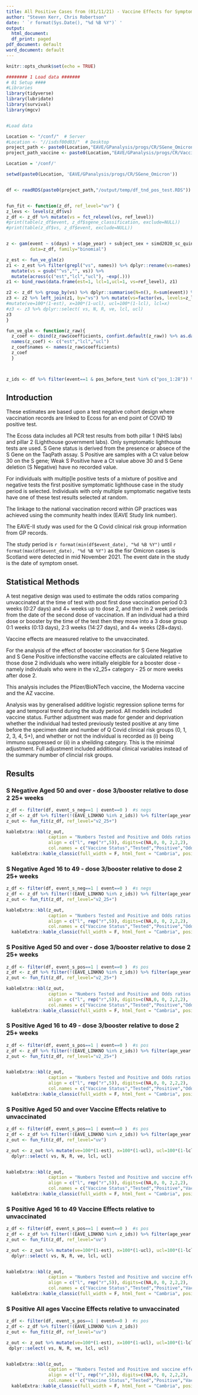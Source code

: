 ```yaml
---
title: All Positive Cases from (01/11/21) - Vaccine Effects for Symptomatic Disease
author: "Steven Kerr, Chris Robertson"
date: ' `r format(Sys.Date(), "%d %B %Y")` '
output:
  html_document:
  df_print: paged
pdf_document: default
word_document: default
---
```

  
```r
knitr::opts_chunk$set(echo = TRUE)

######## 1 Load data #######
# 01 Setup ####
#Libraries
library(tidyverse)
library(lubridate)
library(survival)
library(mgcv)


#Load data

Location <- "/conf/"  # Server
#Location <- "//isdsf00d03/"  # Desktop
project_path <- paste0(Location,"EAVE/GPanalysis/progs/CR/SGene_Omicron")
project_path_vaccine <- paste0(Location,"EAVE/GPanalysis/progs/CR/Vaccine")

Location = '/conf/'

setwd(paste0(Location, 'EAVE/GPanalysis/progs/CR/SGene_Omicron'))


df <- readRDS(paste0(project_path,"/output/temp/df_tnd_pos_test.RDS"))


fun_fit <- function(z_df, ref_level="uv") {
z_levs <- levels(z_df$vs)
z_df <- z_df %>% mutate(vs = fct_relevel(vs, ref_level))
#print(table(z_df$event, z_df$sgene_classification, exclude=NULL))
#print(table(z_df$vs, z_df$event, exclude=NULL))


z <- gam(event ~ s(days) + s(age_year) + subject_sex + simd2020_sc_quintile + n_risk_gps + vs + pos_before_test + HB + n_tests_gp + shielding + immuno,
         data=z_df, family="binomial")

z_est <- fun_ve_glm(z)
z1 <- z_est %>% filter(grepl("vs", names)) %>% dplyr::rename(vs=names) %>% 
  mutate(vs = gsub("^vs","", vs)) %>% 
  mutate(across(c("est","lcl","ucl"), ~exp(.)))
z1 <- bind_rows(data.frame(est=1, lcl=1,ucl=1, vs=ref_level), z1)

z2 <- z_df %>% group_by(vs) %>% dplyr::summarise(N=n(), R=sum(event)) %>% as.data.frame()
z3 <- z2 %>% left_join(z1, by="vs") %>% mutate(vs=factor(vs, levels=z_levs)) %>% arrange(vs) #%>% 
#mutate(ve=100*(1-est), x=100*(1-ucl), ucl=100*(1-lcl), lcl=x)
#z3 <- z3 %>% dplyr::select( vs, N, R, ve, lcl, ucl)
z3
}

fun_ve_glm <- function(z_raw){
  z_coef <- cbind(z_raw$coefficients, confint.default(z_raw)) %>% as.data.frame()
  names(z_coef) <- c("est","lcl","ucl")
  z_coef$names <- names(z_raw$coefficients)
  z_coef
  }



z_ids <- df %>% filter(event==1 & pos_before_test %in% c("pos_1:28")) %>% pull(EAVE_LINKNO)

```

## Introduction

These estimates are based upon a test negative cohort design where vaccination records are linked to Ecoss for an end point of COVID 19 positive test. 

The Ecoss data includes all PCR test results from both pillar 1 (NHS labs) and pillar 2 (Lighthouse government labs).  Only symptomatic lighthouse tests are used.  S Gene status is derived from the presence or absece of the S Gene on the TaqPath assay.  S Positive are samples with a Ct value below 30 on the S gene; Weak S Positive have a Ct value above 30 and S Gene deletion (S Negative) have no recorded value.

For individuals with multip[le positive tests of a mixture of positive and negative tests the first positive symptomatic lighthouse case in the study period is selected. Individuals with only multiple symptomatic negative tests have one of these test results selected at random.

The linkage to the national vaccination record within GP practices was achieved using the community health index (EAVE Study link number). 

The EAVE-II study was used for the Q Covid clinical risk group information from GP records.

The study period is `r format(min(df$event_date), "%d %B %Y") ` until `r format(max(df$event_date), "%d %B %Y") ` as the fisr Omicron cases is Scotland were detected in mid November 2021.  The event date in the study is the date of symptom onset.


## Statistical Methods

A  test negative design was used to estimate the odds ratios comparing unvaccinated at the time of test with post first dose vaccination period 0:3 weeks (0:27 days) and 4+ weeks up to dose 2, and then in 2 week periods from the date of the second dose of vaccination.  If an individual had a third dose or booster by the time of the test then they move into a 3 dose group 0:1 weeks (0:13 days), 2:3 weeks (14:27 days), and 4+ weeks (28+days).

Vaccine effects are measured relative to the unvaccinated.

For the analysis of the effect of booster vaccination for S Gene Negative and S Gene Positive infectionsthe vaccine effects are calculated relative to those dose 2 individuals who were initially eleigible for a booster dose - namely individuals who were in the v2_25+ category - 25 or more weeks after dose 2.

This analysis includes the Pfizer/BioNTech vaccine, the Moderna vaccine and the AZ vaccine. 

Analysis was by generalised additive logistic regression splione terms for age and temporal trend during the study period.   All models included vaccine status.  Further adjustment was made for gender and deprivation whether the individual had tested previously tested positive at any time before the specimen date  and number of Q Covid clinical risk groups (0, 1, 2, 3, 4, 5+), and whether or not the individual is recorded as (i) being immuno suppressed or (ii) in a sheilding category.  This is the minimal adjustment.  Full adjustment included additional clinical variables instead of the summary number of clincial risk groups.

## Results

### S Negative Aged 50 and over - dose 3/booster relative to dose 2 25+ weeks

```r
z_df <- filter(df, event_s_neg==1 | event==0 )  #s negs
z_df <- z_df %>% filter(!(EAVE_LINKNO %in% z_ids)) %>% filter(age_year >= 50) 
z_out <- fun_fit(z_df, ref_level="v2_25+")

kableExtra::kbl(z_out, 
                caption = "Numbers Tested and Positive and Odds ratios relative to 2 dose 25+ weeks", 
                align = c("l", rep("r",5)), digits=c(NA,0, 0, 2,2,2),
                col.names = c("Vaccine Status","Tested","Positive","Odds Ratio","LCL","UCL")) %>%
  kableExtra::kable_classic(full_width = F, html_font = "Cambria", position = "left")
```

### S Negative Aged 16 to 49 - dose 3/booster relative to dose 2 25+ weeks

```r

z_df <- filter(df, event_s_neg==1 | event==0 )  #s negs
z_df <- z_df %>% filter(!(EAVE_LINKNO %in% z_ids)) %>% filter(age_year >= 16 & age_year < 50) 
z_out <- fun_fit(z_df, ref_level="v2_25+")

kableExtra::kbl(z_out, 
                caption = "Numbers Tested and Positive and Odds ratios relative to 2 dose 25+ weeks", 
                align = c("l", rep("r",5)), digits=c(NA,0, 0, 2,2,2),
                col.names = c("Vaccine Status","Tested","Positive","Odds Ratio","LCL","UCL")) %>%
  kableExtra::kable_classic(full_width = F, html_font = "Cambria", position = "left")
```


### S Positive Aged 50 and over - dose 3/booster relative to dose 2 25+ weeks

```r

z_df <- filter(df, event_s_pos==1 | event==0 )  #s pos
z_df <- z_df %>% filter(!(EAVE_LINKNO %in% z_ids)) %>% filter(age_year >= 50) 
z_out <- fun_fit(z_df, ref_level="v2_25+")

kableExtra::kbl(z_out, 
                caption = "Numbers Tested and Positive and Odds ratios relative to 2 dose 25+ weeks", 
                align = c("l", rep("r",5)), digits=c(NA,0, 0, 2,2,2),
                col.names = c("Vaccine Status","Tested","Positive","Odds Ratio","LCL","UCL")) %>%
  kableExtra::kable_classic(full_width = F, html_font = "Cambria", position = "left")
```

### S Positive Aged 16 to 49 - dose 3/booster relative to dose 2 25+ weeks

```r

z_df <- filter(df, event_s_pos==1 | event==0 )  #s pos
z_df <- z_df %>% filter(!(EAVE_LINKNO %in% z_ids)) %>% filter(age_year >= 16 & age_year < 50) 
z_out <- fun_fit(z_df, ref_level="v2_25+")


kableExtra::kbl(z_out, 
                caption = "Numbers Tested and Positive and Odds ratios relative to 2 dose 25+ weeks", 
                align = c("l", rep("r",5)), digits=c(NA,0, 0, 2,2,2),
                col.names = c("Vaccine Status","Tested","Positive","Odds Ratio","LCL","UCL")) %>%
  kableExtra::kable_classic(full_width = F, html_font = "Cambria", position = "left")
```

### S Positive Aged 50 and over Vaccine Effects relative to unvaccinated

```r

z_df <- filter(df, event_s_pos==1 | event==0 )  #s pos
z_df <- z_df %>% filter(!(EAVE_LINKNO %in% z_ids)) %>% filter(age_year >= 50) 
z_out <- fun_fit(z_df, ref_level="uv")

z_out <- z_out %>% mutate(ve=100*(1-est), x=100*(1-ucl), ucl=100*(1-lcl), lcl=x) %>% 
  dplyr::select( vs, N, R, ve, lcl, ucl)


kableExtra::kbl(z_out, 
                caption = "Numbers Tested and Positive and vaccine effects relative to unvaccinateds", 
                align = c("l", rep("r",5)), digits=c(NA,0, 0, 2,2,2),
                col.names = c("Vaccine Status","Tested","Positive","Vaccine Effect","LCL","UCL")) %>%
  kableExtra::kable_classic(full_width = F, html_font = "Cambria", position = "left")
```

### S Positive Aged 16 to 49 Vaccine Effects relative to unvaccinated

```r

z_df <- filter(df, event_s_pos==1 | event==0 )  #s pos
z_df <- z_df %>% filter(!(EAVE_LINKNO %in% z_ids)) %>% filter(age_year >= 16 & age_year < 50) 
z_out <- fun_fit(z_df, ref_level="uv")

z_out <- z_out %>% mutate(ve=100*(1-est), x=100*(1-ucl), ucl=100*(1-lcl), lcl=x) %>% 
  dplyr::select( vs, N, R, ve, lcl, ucl)


kableExtra::kbl(z_out, 
                caption = "Numbers Tested and Positive and vaccine effects relative to unvaccinateds", 
                align = c("l", rep("r",5)), digits=c(NA,0, 0, 2,2,2),
                col.names = c("Vaccine Status","Tested","Positive","Vaccine Effect","LCL","UCL")) %>%
  kableExtra::kable_classic(full_width = F, html_font = "Cambria", position = "left")
```

### S Positive All ages Vaccine Effects relative to unvaccinated

```r

z_df <- filter(df, event_s_pos==1 | event==0 )  #s pos
z_df <- z_df %>% filter(!(EAVE_LINKNO %in% z_ids))  
z_out <- fun_fit(z_df, ref_level="uv")

z_out <- z_out %>% mutate(ve=100*(1-est), x=100*(1-ucl), ucl=100*(1-lcl), lcl=x) %>% 
 dplyr::select( vs, N, R, ve, lcl, ucl)


kableExtra::kbl(z_out, 
                caption = "Numbers Tested and Positive and vaccine effects relative to unvaccinateds", 
                align = c("l", rep("r",5)), digits=c(NA,0, 0, 2,2,2),
                col.names = c("Vaccine Status","Tested","Positive","Vaccine Effect","LCL","UCL")) %>%
  kableExtra::kable_classic(full_width = F, html_font = "Cambria", position = "left")
```


